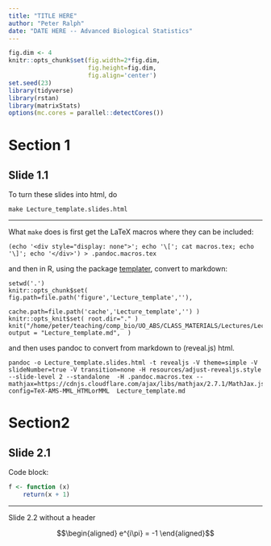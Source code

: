 ```yaml
---
title: "TITLE HERE"
author: "Peter Ralph"
date: "DATE HERE -- Advanced Biological Statistics"
---
```


```r
fig.dim <- 4
knitr::opts_chunk$set(fig.width=2*fig.dim,
                      fig.height=fig.dim,
                      fig.align='center')
set.seed(23)
library(tidyverse)
library(rstan)
library(matrixStats)
options(mc.cores = parallel::detectCores())
```


# Section 1

## Slide 1.1

To turn these slides into html, do
```
make Lecture_template.slides.html
```

--------------

What `make` does is first get the LaTeX macros where they can be included:
```
(echo '<div style="display: none">'; echo '\['; cat macros.tex; echo '\]'; echo '</div>') > .pandoc.macros.tex
```
and then in R, using the package [templater](https://github.com/petrelharp/templater), convert to markdown:
```
setwd('.')
knitr::opts_chunk$set( fig.path=file.path('figure','Lecture_template',''), 
                      cache.path=file.path('cache','Lecture_template','') )
knitr::opts_knit$set( root.dir="." )
knit("/home/peter/teaching/comp_bio/UO_ABS/CLASS_MATERIALS/Lectures/Lecture_template.Rmd", output = "Lecture_template.md",  ) 
```
and then uses pandoc to convert from markdown to (reveal.js) html.
```
pandoc -o Lecture_template.slides.html -t revealjs -V theme=simple -V slideNumber=true -V transition=none -H resources/adjust-revealjs.style --slide-level 2 --standalone  -H .pandoc.macros.tex --mathjax=https://cdnjs.cloudflare.com/ajax/libs/mathjax/2.7.1/MathJax.js?config=TeX-AMS-MML_HTMLorMML  Lecture_template.md
```


# Section2

## Slide 2.1

Code block:
```r
f <- function (x)
    return(x + 1)
```

------

Slide 2.2 without a header

$$\begin{aligned}
    e^{i\pi} = -1
\end{aligned}$$
